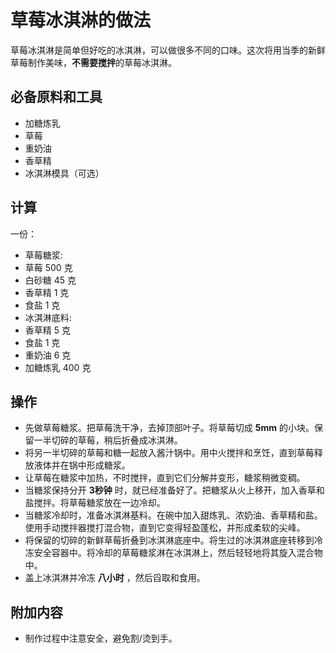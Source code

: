
# 草莓冰淇淋的做法

草莓冰淇淋是简单但好吃的冰淇淋，可以做很多不同的口味。这次将用当季的新鲜草莓制作美味，**不需要搅拌**的草莓冰淇淋。

## 必备原料和工具

- 加糖炼乳
- 草莓
- 重奶油
- 香草精
- 冰淇淋模具（可选）

## 计算

一份：

- 草莓糖浆:
- 草莓 500 克
- 白砂糖 45 克
- 香草精 1 克
- 食盐 1 克
- 冰淇淋底料:
- 香草精 5 克
- 食盐 1 克
- 重奶油 6 克
- 加糖炼乳 400 克

## 操作

- 先做草莓糖浆。把草莓洗干净，去掉顶部叶子。将草莓切成 **5mm** 的小块。保留一半切碎的草莓，稍后折叠成冰淇淋。
- 将另一半切碎的草莓和糖一起放入酱汁锅中。用中火搅拌和烹饪，直到草莓释放液体并在锅中形成糖浆。
- 让草莓在糖浆中加热，不时搅拌，直到它们分解并变形，糖浆稍微变稠。
- 当糖浆保持分开 **3秒钟** 时，就已经准备好了。把糖浆从火上移开，加入香草和盐搅拌。将草莓糖浆放在一边冷却。
- 当糖浆冷却时，准备冰淇淋基料。在碗中加入甜炼乳、浓奶油、香草精和盐。使用手动搅拌器搅打混合物，直到它变得轻盈蓬松，并形成柔软的尖峰。
- 将保留的切碎的新鲜草莓折叠到冰淇淋底座中。将生过的冰淇淋底座转移到冷冻安全容器中。将冷却的草莓糖浆淋在冰淇淋上，然后轻轻地将其旋入混合物中。
- 盖上冰淇淋并冷冻 **八小时** ，然后舀取和食用。

## 附加内容

- 制作过程中注意安全，避免割/烫到手。


